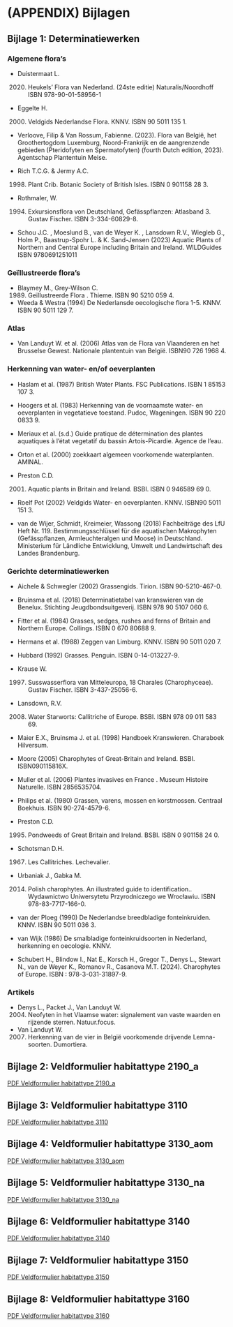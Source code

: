 # (APPENDIX) Bijlagen {.unnumbered}

## Bijlage 1: Determinatiewerken {#bijlage1}

### Algemene flora's

-   Duistermaat L.

    (2020) Heukels’ Flora van Nederland. (24ste editie) Naturalis/Noordhoff ISBN 978-90-01-58956-1

-   Eggelte H.

    (2000) Veldgids Nederlandse Flora. KNNV. ISBN 90 5011 135 1.

-   Verloove, Filip & Van Rossum, Fabienne.
    (2023).
    Flora van België, het Groothertogdom Luxemburg, Noord-Frankrijk en de aangrenzende gebieden (Pteridofyten en Spermatofyten) (fourth Dutch edition, 2023).
    Agentschap Plantentuin Meise.

-   Rich T.C.G. & Jermy A.C.

    (1998) Plant Crib. Botanic Society of British Isles. ISBN 0 901158 28 3.

-   Rothmaler, W.

    (1994) Exkursionsflora von Deutschland, Gefässpflanzen: Atlasband 3. Gustav Fischer. ISBN 3-334-60829-8.

-   Schou J.C.
    , Moeslund B., van de Weyer K.
    , Lansdown R.V., Wiegleb G., Holm P., Baastrup-Spohr L.
    & K.
    Sand-Jensen (2023) Aquatic Plants of Northern and Central Europe including Britain and Ireland.
    WILDGuides ISBN 9780691251011

### Geïllustreerde flora's

-   Blaymey M., Grey-Wilson C.
    (1989) Geïllustreerde Flora . Thieme. ISBN 90 5210 059 4.
-   Weeda & Westra (1994) De Nederlansde oecologische flora 1-5. KNNV. ISBN 90 5011 129 7.

### Atlas

-   Van Landuyt W. et al. (2006) Atlas van de Flora van Vlaanderen en het Brusselse Gewest. Nationale plantentuin van België. ISBN90 726 1968 4.

### Herkenning van water- en/of oeverplanten

-   Haslam et al. (1987) British Water Plants.
    FSC Publications.
    ISBN 1 85153 107 3.

-   Hoogers et al. (1983) Herkenning van de voornaamste water- en oeverplanten in vegetatieve toestand.
    Pudoc, Wageningen.
    ISBN 90 220 0833 9.

-   Meriaux et al. (s.d.) Guide pratique de détermination des plantes aquatiques à l’état vegetatif du bassin Artois-Picardie.
    Agence de l’eau.

-   Orton et al. (2000) zoekkaart algemeen voorkomende waterplanten.
    AMINAL.

-   Preston C.D.

    (2001) Aquatic plants in Britain and Ireland. BSBI. ISBN 0 946589 69 0.

-   Roelf Pot (2002) Veldgids Water- en oeverplanten.
    KNNV.
    ISBN90 5011 151 3.

-   van de Wijer, Schmidt, Kreimeier, Wassong (2018) Fachbeiträge des LfU Heft Nr. 119.
    Bestimmungsschlüssel für die aquatischen Makrophyten (Gefässpflanzen, Armleuchteralgen und Moose) in Deutschland.
    Ministerium für Ländliche Entwicklung, Umwelt und Landwirtschaft des Landes Brandenburg.

### Gerichte determinatiewerken

-   Aichele & Schwegler (2002) Grassengids.
    Tirion.
    ISBN 90-5210-467-0.

-   Bruinsma et al. (2018) Determinatietabel van kranswieren van de Benelux.
    Stichting Jeugdbondsuitgeverij.
    ISBN 978 90 5107 060 6.

-   Fitter et al. (1984) Grasses, sedges, rushes and ferns of Britain and Northern Europe.
    Collings.
    ISBN 0 670 80688 9.

-   Hermans et al. (1988) Zeggen van Limburg.
    KNNV. ISBN 90 5011 020 7.

-   Hubbard (1992) Grasses.
    Penguin.
    ISBN 0-14-013227-9.

-   Krause W.

    (1997) Susswasserflora van Mitteleuropa, 18 Charales (Charophyceae). Gustav Fischer. ISBN 3-437-25056-6.

-   Lansdown, R.V.

    (2008) Water Starworts: Callitriche of Europe. BSBI. ISBN 978 09 011 583 69.

-   Maier E.X., Bruinsma J.
    et al. (1998) Handboek Kranswieren.
    Charaboek Hilversum.

-   Moore (2005) Charophytes of Great-Britain and Ireland.
    BSBI. ISBN090115816X.

-   Muller et al. (2006) Plantes invasives en France .
    Museum Histoire Naturelle.
    ISBN 2856535704.

-   Philips et al. (1980) Grassen, varens, mossen en korstmossen.
    Centraal Boekhuis.
    ISBN 90-274-4579-6.

-   Preston C.D.

    (1995) Pondweeds of Great Britain and Ireland. BSBI. ISBN 0 901158 24 0.

-   Schotsman D.H.

    (1967) Les Callitriches. Lechevalier.

-   Urbaniak J., Gabka M.

    (2014) Polish charophytes. An illustrated guide to identification.. Wydawnictwo Uniwersytetu Przyrodniczego we Wrocławiu. ISBN 978-83-7717-166-0.

-   van der Ploeg (1990) De Nederlandse breedbladige fonteinkruiden.
    KNNV.
    ISBN 90 5011 036 3.

-   van Wijk (1986) De smalbladige fonteinkruidsoorten in Nederland, herkenning en oecologie.
    KNNV.

-   Schubert H., Blindow I., Nat E., Korsch H., Gregor T., Denys L., Stewart N., van de Weyer K., Romanov R., Casanova M.T.
    (2024).
    Charophytes of Europe.
    ISBN : 978-3-031-31897-9.

### Artikels

-   Denys L., Packet J., Van Landuyt W.
    (2004) Neofyten in het Vlaamse water: signalement van vaste waarden en rijzende sterren. Natuur.focus.
-   Van Landuyt W.
    (2007) Herkenning van de vier in België voorkomende drijvende Lemna-soorten. Dumortiera.

## Bijlage 2: Veldformulier habitattype 2190_a {#bijlage2}

[PDF Veldformulier habitattype 2190_a](./media/N2000-VeldprotocolLSVI_2190a.pdf)

## Bijlage 3: Veldformulier habitattype 3110 {#bijlage3}

[PDF Veldformulier habitattype 3110](./media/N2000-VeldprotocolLSVI_3110.pdf)

## Bijlage 4: Veldformulier habitattype 3130_aom {#bijlage4}

[PDF Veldformulier habitattype 3130_aom](./media/N2000-VeldprotocolLSVI_3130aom.pdf)

## Bijlage 5: Veldformulier habitattype 3130_na {#bijlage5}

[PDF Veldformulier habitattype 3130_na](./media/N2000-VeldprotocolLSVI_3130na.pdf)

## Bijlage 6: Veldformulier habitattype 3140 {#bijlage6}

[PDF Veldformulier habitattype 3140](./media/N2000-VeldprotocolLSVI_3140.pdf)

## Bijlage 7: Veldformulier habitattype 3150 {#bijlage7}

[PDF Veldformulier habitattype 3150](./media/N2000-VeldprotocolLSVI_3150.pdf)

## Bijlage 8: Veldformulier habitattype 3160 {#bijlage8}

[PDF Veldformulier habitattype 3160](./media/N2000-VeldprotocolLSVI_3160.pdf)
